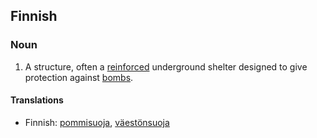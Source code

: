 ==Finnish==
===Noun===
{{en-noun|sg=[[bomb]] [[shelter]]}}

# A structure, often a [[reinforced]] underground shelter designed to give protection against [[bomb]]s.

====Translations====
{{top}}
*Finnish: [[pommisuoja]], [[väestönsuoja]]
{{bottom}}
